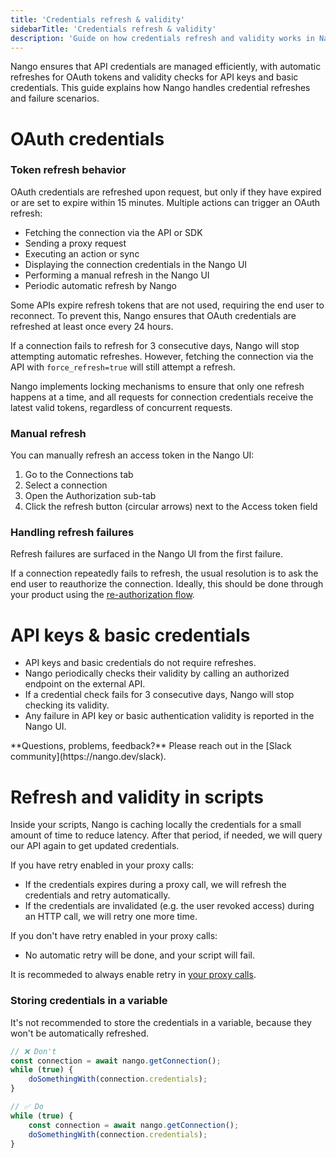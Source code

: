 ```yaml
---
title: 'Credentials refresh & validity'
sidebarTitle: 'Credentials refresh & validity'
description: 'Guide on how credentials refresh and validity works in Nango.'
---
```


Nango ensures that API credentials are managed efficiently, with automatic refreshes for OAuth tokens and validity checks for API keys and basic credentials. This guide explains how Nango handles credential refreshes and failure scenarios.

# OAuth credentials

### Token refresh behavior

OAuth credentials are refreshed upon request, but only if they have expired or are set to expire within 15 minutes. Multiple actions can trigger an OAuth refresh:

- Fetching the connection via the API or SDK
- Sending a proxy request
- Executing an action or sync
- Displaying the connection credentials in the Nango UI
- Performing a manual refresh in the Nango UI
- Periodic automatic refresh by Nango

Some APIs expire refresh tokens that are not used, requiring the end user to reconnect. To prevent this, Nango ensures that OAuth credentials are refreshed at least once every 24 hours.

If a connection fails to refresh for 3 consecutive days, Nango will stop attempting automatic refreshes. However, fetching the connection via the API with `force_refresh=true` will still attempt a refresh.

Nango implements locking mechanisms to ensure that only one refresh happens at a time, and all requests for connection credentials receive the latest valid tokens, regardless of concurrent requests.

### Manual refresh

You can manually refresh an access token in the Nango UI:

1. Go to the Connections tab
2. Select a connection
3. Open the Authorization sub-tab
4. Click the refresh button (circular arrows) next to the Access token field

### Handling refresh failures

Refresh failures are surfaced in the Nango UI from the first failure.

If a connection repeatedly fails to refresh, the usual resolution is to ask the end user to reauthorize the connection. Ideally, this should be done through your product using the [re-authorization flow](/guides/api-authorization/re-authorize-a-connection).

# API keys & basic credentials

- API keys and basic credentials do not require refreshes.
- Nango periodically checks their validity by calling an authorized endpoint on the external API.
- If a credential check fails for 3 consecutive days, Nango will stop checking its validity.
- Any failure in API key or basic authentication validity is reported in the Nango UI.

<Tip>
    **Questions, problems, feedback?** Please reach out in the [Slack community](https://nango.dev/slack).
</Tip>

# Refresh and validity in scripts

Inside your scripts, Nango is caching locally the credentials for a small amount of time to reduce latency. After that period, if needed, we will query our API again to get updated credentials.

If you have retry enabled in your proxy calls:
- If the credentials expires during a proxy call, we will refresh the credentials and retry automatically.
- If the credentials are invalidated (e.g. the user revoked access) during an HTTP call, we will retry one more time.

If you don't have retry enabled in your proxy calls:
- No automatic retry will be done, and your script will fail.

<Info>It is recommeded to always enable retry in [your proxy calls](/guides/proxy-requests).</Info>


### Storing credentials in a variable

It's not recommended to store the credentials in a variable, because they won't be automatically refreshed.


```ts
// ❌ Don't
const connection = await nango.getConnection();
while (true) {
    doSomethingWith(connection.credentials);
}

// ✅ Do
while (true) {
    const connection = await nango.getConnection();
    doSomethingWith(connection.credentials);
}
```
